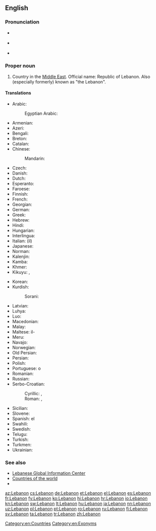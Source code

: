 ==English==
{{wikipedia}}

===Pronunciation===
* {{a|UK}} {{IPA|/ˈlɛbənən/|lang=en}}
* {{a|US}} {{IPA|/ˈlɛbənɒn/|lang=en}}
* {{audio|En-US-Lebanon.ogg|Audio|lang=en}}

===Proper noun===
{{en-proper noun}}

# Country in the [[Middle East]].  Official name: Republic of Lebanon.  Also (especially formerly) known as "the Lebanon".

====Translations====
{{trans-top|Lebanese Republic}}
* Arabic: {{t|ar|لُبْنَانُ|m|tr=lubnān}}
*: Egyptian Arabic: {{t|arz|لبنان|f|tr=lebnan|sc=Arab}}
* Armenian: {{t|hy|Լիբանան}}
* Azeri: {{t|az|Livan}}
* Bengali: {{t|bn|লেবানন}}
* Breton: {{t|br|Liban}}
* Catalan: {{t+|ca|Líban|m}}
* Chinese:
*: Mandarin: {{t+|cmn|黎巴嫩|tr=Líbānèn|sc=Hani}}
* Czech: {{t+|cs|Libanon|m}}
* Danish: {{t|da|Libanon}}
* Dutch: {{t+|nl|Libanon}}
* Esperanto: {{t|eo|Libano}}
* Faroese: {{t|fo|Libanon|n}}
* Finnish: {{t+|fi|Libanon}}
* French: {{t+|fr|Liban|m}}
* Georgian: {{t|ka|ლიბანი}}
* German: {{t+|de|Libanon|m}}
* Greek: {{t+|el|Λίβανος|m|tr=Lívanos}}
* Hebrew: {{t+|he|לְבָנוֹן|tr=l'vanón}}
* Hindi: {{t+|hi|लेबनान|tr=lebanān}}
* Hungarian: {{t+|hu|Libanon}}
* Interlingua: {{t|ia|Libano}}
* Italian: (il) {{t|it|Libano|m}}
* Japanese: {{t+|ja|レバノン|tr=Rebanon}}
* Norman: {{t|nrf|Liban|m}}
* Kalenjin: {{t|kln|Lebanon}}
* Kamba: {{t|kam|Lebanon}}
* Khmer: {{t|km|លីបង់|tr=liibɑng|sc=Khmr}}
* Kikuyu: {{t|ki|Lebanon}}, {{t|ki|Lebanon}}
{{trans-mid}}
* Korean: {{t+|ko|레바논|tr=Lebanon|sc=Hang}}
* Kurdish: {{t+|ku|Libnan|sc=ku-Arab}}
*: Sorani: {{t|ckb|لوبنان|sc=ku-Arab}}
* Latvian: {{t+|lv|Libāna|f}}
* Luhya: {{t|luy|Lebanon}}
* Luo: {{t|luo|Lebanon}}
* Macedonian: {{t+|mk|Ли́бан|m}}
* Malay: {{t|ms|Lubnan}}
* Maltese: il-{{t|mt|Libanu}}
* Meru: {{t|mer|Lebanon}}
* Navajo: {{t|nv|Łíbanoo}}
* Norwegian: {{t+|no|Libanon}}
* Old Persian: {{t|peo|𐎾𐎲𐎴𐎠𐎴|tr=Labanāna|sc=Xpeo}}
* Persian: {{t|fa|لبنان|tr=Lobnân|sc=fa-Arab}}
* Polish: {{t+|pl|Liban}}
* Portuguese: o {{t+|pt|Líbano|m}}
* Romanian: {{t|ro|Liban|m}}
* Russian: {{t+|ru|Лива́н|m}}
* Serbo-Croatian:
*: Cyrillic: {{t|sh|Либан|m}}, {{t|sh|Либанон|m}}
*: Roman: {{t|sh|Liban|m}}, {{t+|sh|Libanon|m}}
* Sicilian: {{t|scn|Lìbbanu|m}}
* Slovene: {{t|sl|Líbanon|m}}
* Spanish: el {{t+|es|Líbano|m}}
* Swahili: {{t+|sw|Lebanon}}
* Swedish: {{t+|sv|Libanon}}
* Telugu: {{t+|te|లెబనాన్}}
* Turkish: {{t+|tr|Lübnan}}
* Turkmen: {{t|tk|Liwan}}
* Ukrainian: {{t+|uk|Ліва́н}}
{{trans-bottom}}

===See also===
* [http://www.lgic.org Lebanese Global Information Center]
* [[Appendix:Countries of the world|Countries of the world]]
* {{pedialite}}

[[Category:en:Countries]]
[[Category:en:Exonyms]]

[[az:Lebanon]]
[[cs:Lebanon]]
[[de:Lebanon]]
[[et:Lebanon]]
[[el:Lebanon]]
[[es:Lebanon]]
[[fr:Lebanon]]
[[fy:Lebanon]]
[[ko:Lebanon]]
[[hi:Lebanon]]
[[hr:Lebanon]]
[[io:Lebanon]]
[[kn:Lebanon]]
[[sw:Lebanon]]
[[lt:Lebanon]]
[[hu:Lebanon]]
[[ja:Lebanon]]
[[nn:Lebanon]]
[[uz:Lebanon]]
[[pl:Lebanon]]
[[pt:Lebanon]]
[[ro:Lebanon]]
[[ru:Lebanon]]
[[fi:Lebanon]]
[[sv:Lebanon]]
[[ta:Lebanon]]
[[tr:Lebanon]]
[[zh:Lebanon]]
